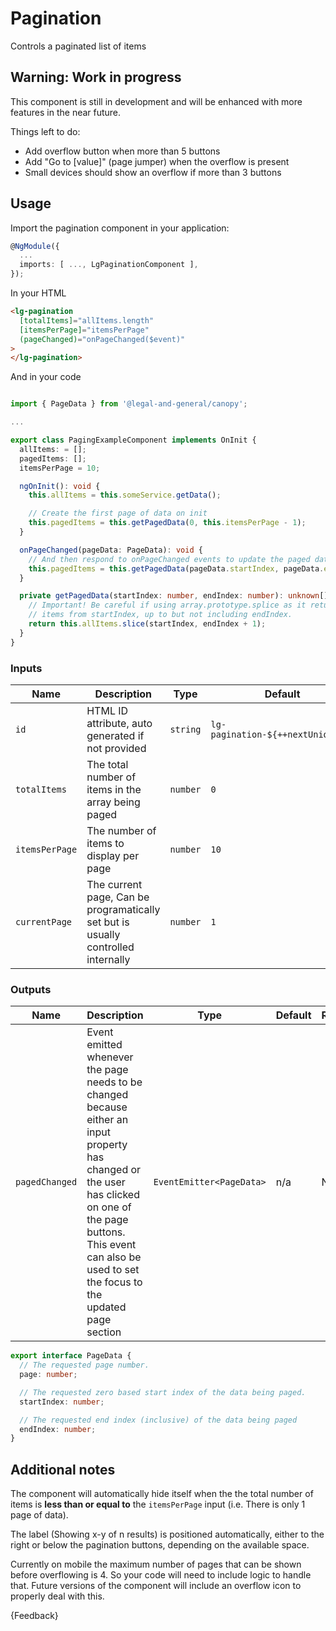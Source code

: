 
<Meta title="Components/Pagination (WIP)/Guide" />

# Pagination

<p class="standfirst">Controls a paginated list of items</p>

## Warning: Work in progress

This component is still in development and will be enhanced with more features in the near future.

Things left to do:

- Add overflow button when more than 5 buttons
- Add "Go to [value]" (page jumper) when the overflow is present
- Small devices should show an overflow if more than 3 buttons

## Usage

Import the pagination component in your application:

```typescript
@NgModule({
  ...
  imports: [ ..., LgPaginationComponent ],
});
```

In your HTML
```html
<lg-pagination
  [totalItems]="allItems.length"
  [itemsPerPage]="itemsPerPage"
  (pageChanged)="onPageChanged($event)"
>
</lg-pagination>
```

And in your code
```typescript

import { PageData } from '@legal-and-general/canopy';

...

export class PagingExampleComponent implements OnInit {
  allItems: = [];
  pagedItems: [];
  itemsPerPage = 10;

  ngOnInit(): void {
    this.allItems = this.someService.getData();

    // Create the first page of data on init
    this.pagedItems = this.getPagedData(0, this.itemsPerPage - 1);
  }

  onPageChanged(pageData: PageData): void {
    // And then respond to onPageChanged events to update the paged data
    this.pagedItems = this.getPagedData(pageData.startIndex, pageData.endIndex)
  }

  private getPagedData(startIndex: number, endIndex: number): unknown[] {
    // Important! Be careful if using array.prototype.splice as it returns
    // items from startIndex, up to but not including endIndex.
    return this.allItems.slice(startIndex, endIndex + 1);
  }
}
```

### Inputs

| Name           | Description                                                                        | Type      | Default                           | Required |
|----------------|------------------------------------------------------------------------------------|-----------|-----------------------------------|----------|
| `id`           | HTML ID attribute, auto generated if not provided                                  | `string`  | `lg-pagination-${++nextUniqueId}` | No       |
| `totalItems`   | The total number of items in the array being paged                                 | `number`  | `0`                               | No       |
| `itemsPerPage` | The number of items to display per page                                            | `number`  | `10`                              | No       |
| `currentPage`  | The current page, Can be programatically set but is usually controlled internally  | `number ` | `1`                               | No       |

### Outputs

| Name   | Description                             | Type                  | Default | Required |
|--------|-----------------------------------------|-----------------------|---------|----------|
| `pagedChanged` | Event emitted whenever the page needs to be changed because either an input property has changed or the user has clicked on one of the page buttons. This event can also be used to set the focus to the updated page section | `EventEmitter<PageData>` | n/a     | No       |


```typescript
export interface PageData {
  // The requested page number.
  page: number;

  // The requested zero based start index of the data being paged.
  startIndex: number;

  // The requested end index (inclusive) of the data being paged
  endIndex: number;
}
```

## Additional notes
The component will automatically hide itself when the the total number of items is **less than or equal to** the `itemsPerPage` input (i.e. There is only 1 page of data).

The label (Showing x-y of n results) is positioned automatically, either to the right or below the pagination buttons, depending on the available space.

Currently on mobile the maximum number of pages that can be shown before overflowing is 4. So your code will need to include logic to handle that. Future versions of the component will include an overflow icon to properly deal with this.

<Markdown>{Feedback}</Markdown>

